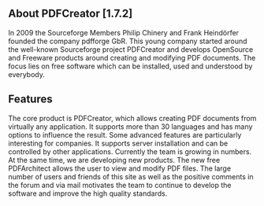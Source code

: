 ==About PDFCreator [1.7.2]==
In 2009 the Sourceforge Members Philip Chinery and Frank Heindörfer founded the company pdfforge GbR. This young company started around the well-known Sourceforge project PDFCreator and develops OpenSource and Freeware products around creating and modifying PDF documents. The focus lies on free software which can be installed, used and understood by everybody.
{{images/pdfcreator.png}}
==Features==
The core product is PDFCreator, which allows creating PDF documents from virtually any application.
It supports more than 30 languages and has many options to influence the result. Some advanced features are particularly interesting for companies. It supports server installation and can be controlled by other applications.
Currently the team is growing in numbers. At the same time, we are developing new products. The new free PDFArchitect allows the user to view and modify PDF files.
The large number of users and friends of this site as well as the positive comments in the forum and via mail motivates the team to continue to develop the software and improve the high quality standards.
